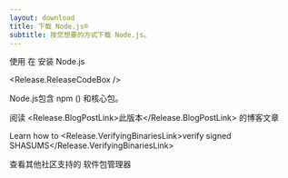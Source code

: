 ```yaml
---
layout: download
title: 下载 Node.js®️
subtitle: 按您想要的方式下载 Node.js。
---
```


<section>
  使用 <Release.PlatformDropdown /> 在 <Release.OperatingSystemDropdown /> 安装 Node.js <Release.VersionDropdown />

  <Release.ReleaseCodeBox />
</section>

<section>
  Node.js包含 <LinkWithArrow href="https://npmjs.com">npm</LinkWithArrow> (<Release.NpmVersion />) 和核心包。

阅读 <Release.BlogPostLink>此版本</Release.BlogPostLink> 的博客文章

Learn how to <Release.VerifyingBinariesLink>verify signed SHASUMS</Release.VerifyingBinariesLink>

查看其他社区支持的 <LinkWithArrow href="/download/package-manager/all">软件包管理器</LinkWithArrow>

</section>
